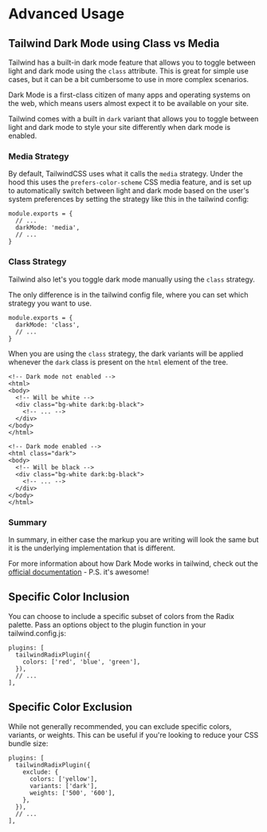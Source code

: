# Advanced Usage

## Tailwind Dark Mode using Class vs Media

Tailwind has a built-in dark mode feature that allows you to toggle between light and dark mode using the `class` attribute. This is great for simple use cases, but it can be a bit cumbersome to use in more complex scenarios.

Dark Mode is a first-class citizen of many apps and operating systems on the web, which means users almost expect it to be available on your site.

Tailwind comes with a built in `dark` variant that allows you to toggle between light and dark mode to style your site differently when dark mode is enabled.

### Media Strategy

By default, TailwindCSS uses what it calls the `media` strategy. Under the hood this uses the `prefers-color-scheme` CSS media feature, and is set up to automatically switch between light and dark mode based on the user's system preferences by setting the strategy like this in the tailwind config:

```{javascript}
module.exports = {
  // ...
  darkMode: 'media',
  // ...
}
```

### Class Strategy

Tailwind also let's you toggle dark mode manually using the `class` strategy.

The only difference is in the tailwind config file, where you can set which strategy you want to use.

```{javascript}
module.exports = {
  darkMode: 'class',
  // ...
}
```

When you are using the `class` strategy, the dark variants will be applied whenever the `dark` class is present on the `html` element of the tree.

```
<!-- Dark mode not enabled -->
<html>
<body>
  <!-- Will be white -->
  <div class="bg-white dark:bg-black">
    <!-- ... -->
  </div>
</body>
</html>

<!-- Dark mode enabled -->
<html class="dark">
<body>
  <!-- Will be black -->
  <div class="bg-white dark:bg-black">
    <!-- ... -->
  </div>
</body>
</html>
```

### Summary

In summary, in either case the markup you are writing will look the same but it is the underlying implementation that is different.

For more information about how Dark Mode works in tailwind, check out the [official documentation](https://tailwindcss.com/docs/dark-mode) - P.S. it's awesome!

## Specific Color Inclusion

You can choose to include a specific subset of colors from the Radix palette. Pass an options object to the plugin function in your tailwind.config.js:

```{javascript}
plugins: [
  tailwindRadixPlugin({
    colors: ['red', 'blue', 'green'],
  }),
  // ...
],
```

## Specific Color Exclusion

While not generally recommended, you can exclude specific colors, variants, or weights. This can be useful if you're looking to reduce your CSS bundle size:

```{javascript}
plugins: [
  tailwindRadixPlugin({
    exclude: {
      colors: ['yellow'],
      variants: ['dark'],
      weights: ['500', '600'],
    },
  }),
  // ...
],
```
